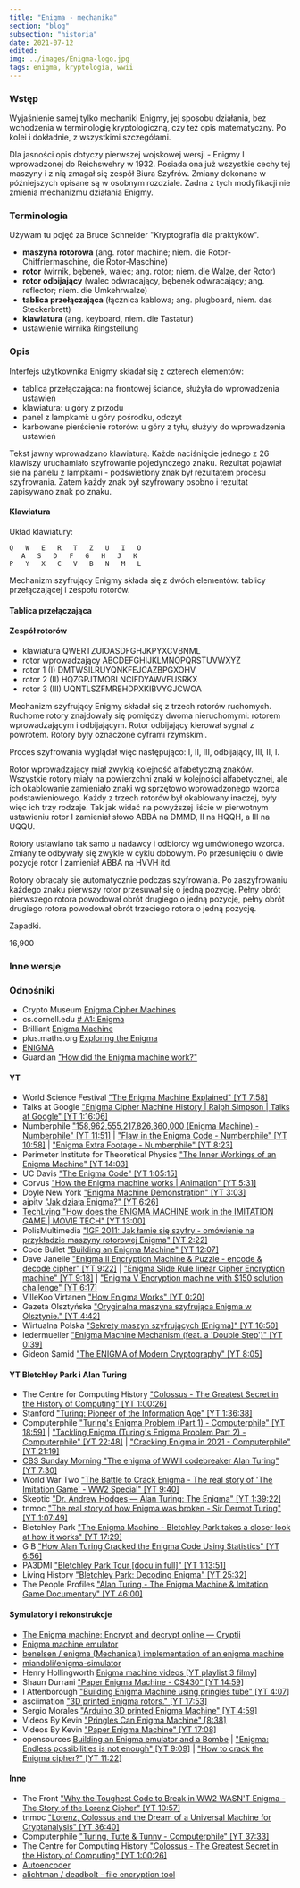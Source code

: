 ```yaml
---
title: "Enigma - mechanika"
section: "blog"
subsection: "historia"
date: 2021-07-12
edited:
img: ../images/Enigma-logo.jpg
tags: enigma, kryptologia, wwii
---
```


### Wstęp

Wyjaśnienie samej tylko mechaniki Enigmy, jej sposobu działania, bez wchodzenia w terminologię kryptologiczną, czy też opis matematyczny. Po kolei i dokładnie, z wszystkimi szczegółami.

Dla jasności opis dotyczy pierwszej wojskowej wersji - Enigmy I wprowadzonej do Reichswehry w 1932. Posiada ona już wszystkie cechy tej maszyny i z nią zmagał się zespół Biura Szyfrów. Zmiany dokonane w późniejszych opisane są w osobnym rozdziale. Żadna z tych modyfikacji nie zmienia mechanizmu działania Enigmy.

### Terminologia

Używam tu pojęć za Bruce Schneider "Kryptografia dla praktyków".

- **maszyna rotorowa** (ang. rotor machine; niem. die Rotor-Chiffriermaschine, die Rotor-Maschine)
- **rotor** (wirnik, bębenek, walec; ang. rotor; niem. die Walze, der Rotor)
- **rotor odbijający** (walec odwracający, bębenek odwracający; ang. reflector; niem. die Umkehrwalze)
- **tablica przełączająca** (łącznica kablowa; ang. plugboard, niem. das Steckerbrett)
- **klawiatura** (ang. keyboard, niem. die Tastatur)
- ustawienie wirnika Ringstellung

### Opis

Interfejs użytkownika Enigmy składał się z czterech elementów:

- tablica przełączająca: na frontowej ściance, służyła do wprowadzenia ustawień
- klawiatura: u góry z przodu
- panel z lampkami: u góry pośrodku, odczyt
- karbowane pierścienie rotorów: u góry z tyłu, służyły do wprowadzenia ustawień

Tekst jawny wprowadzano klawiaturą. Każde naciśnięcie jednego z 26 klawiszy uruchamiało szyfrowanie pojedynczego znaku. Rezultat pojawiał sie na panelu z lampkami - podświetlony znak był rezultatem procesu szyfrowania. Zatem każdy znak był szyfrowany osobno i rezultat zapisywano znak po znaku.

#### Klawiatura

Układ klawiatury:

```
Q   W   E   R   T   Z   U   I   O
   A   S   D   F   G   H   J   K
P   Y   X   C   V   B   N   M   L
```

Mechanizm szyfrujący Enigmy składa się z dwóch elementów: tablicy przełączającej i zespołu rotorów.

#### Tablica przełączająca

#### Zespół rotorów

- klawiatura QWERTZUIOASDFGHJKPYXCVBNML
- rotor wprowadzający ABCDEFGHIJKLMNOPQRSTUVWXYZ
- rotor 1 (I) DMTWSILRUYQNKFEJCAZBPGXOHV
- rotor 2 (II) HQZGPJTMOBLNCIFDYAWVEUSRKX
- rotor 3 (III) UQNTLSZFMREHDPXKIBVYGJCWOA

Mechanizm szyfrujący Enigmy składał się z trzech rotorów ruchomych. Ruchome rotory znajdowały się pomiędzy dwoma nieruchomymi: rotorem wprowadzającym i odbijającym. Rotor odbijający kierował sygnał z powrotem. Rotory były oznaczone cyframi rzymskimi.

Proces szyfrowania wyglądał więc następująco: I, II, III, odbijający, III, II, I.

Rotor wprowadzający miał zwykłą kolejność alfabetyczną znaków. Wszystkie rotory miały na powierzchni znaki w kolejności alfabetycznej, ale ich okablowanie zamieniało znaki wg sprzętowo wprowadzonego wzorca podstawieniowego. Każdy z trzech rotorów był okablowany inaczej, były więc ich trzy rodzaje. Tak jak widać na powyższej liście w pierwotnym ustawieniu rotor I zamieniał słowo ABBA na DMMD, II na HQQH, a III na UQQU.

Rotory ustawiano tak samo u nadawcy i odbiorcy wg umówionego wzorca. Zmiany te odbywały się zwykle w cyklu dobowym. Po przesunięciu o dwie pozycje rotor I zamieniał ABBA na HVVH itd.

Rotory obracały się automatycznie podczas szyfrowania. Po zaszyfrowaniu każdego znaku pierwszy rotor przesuwał się o jedną pozycję. Pełny obrót pierwszego rotora powodował obrót drugiego o jedną pozycję, pełny obrót drugiego rotora powodował obrót trzeciego rotora o jedną pozycję.

Zapadki.

16,900

### Inne wersje

### Odnośniki

- Crypto Museum [Enigma Cipher Machines](https://www.cryptomuseum.com/crypto/enigma/)
- cs.cornell.edu [# A1: Enigma](https://www.cs.cornell.edu/courses/cs3110/2015fa/a1/a1.html)
- Brilliant [Enigma Machine](https://brilliant.org/wiki/enigma-machine/)
- plus.maths.org [Exploring the Enigma](https://plus.maths.org/content/exploring-enigma)
- [ENIGMA](https://www.codeproject.com/Articles/831015/ENIGMA)
- Guardian ["How did the Enigma machine work?"](https://www.theguardian.com/technology/2014/nov/14/how-did-enigma-machine-work-imitation-game)

#### YT

- World Science Festival ["The Enigma Machine Explained" [YT 7:58]](https://www.youtube.com/watch?v=ASfAPOiq_eQ)
- Talks at Google ["Enigma Cipher Machine History | Ralph Simpson | Talks at Google" [YT 1:16:06]](https://www.youtube.com/watch?v=lsv_Li2FXzw)
- Numberphile ["158,962,555,217,826,360,000 (Enigma Machine) - Numberphile" [YT 11:51]](https://www.youtube.com/watch?v=G2_Q9FoD-oQ) | ["Flaw in the Enigma Code - Numberphile" [YT 10:58]](https://www.youtube.com/watch?v=V4V2bpZlqx8) | ["Enigma Extra Footage - Numberphile" [YT 8:23]](https://www.youtube.com/watch?v=BdrrJ7qd4HA)
- Perimeter Institute for Theoretical Physics ["The Inner Workings of an Enigma Machine" [YT 14:03]](https://www.youtube.com/watch?v=mcX7iO_XCFA)
- UC Davis ["The Enigma Code" [YT 1:05:15]](https://www.youtube.com/watch?v=ncL2Fl6prH8)
- Corvus ["How the Enigma machine works | Animation" [YT 5:31]](https://www.youtube.com/watch?v=QwQVMqfoB2E)
- Doyle New York ["Enigma Machine Demonstration" [YT 3:03]](https://www.youtube.com/watch?v=-mdSvGUd0_c)
- ajpitv ["Jak działa Enigma?" [YT 6:26]](https://www.youtube.com/watch?v=hMBXHSEi9b8)
- [TechLving "How does the ENIGMA MACHINE work in the IMITATION GAME | MOVIE TECH" [YT 13:00]](https://www.youtube.com/watch?v=GcI-YlFSGYo)
- PolisMultimedia ["IGF 2011: Jak łamie się szyfry - omówienie na przykładzie maszyny rotorowej Enigma" [YT 2:22]](https://www.youtube.com/watch?v=YU6GXeXji1c)
- Code Bullet ["Building an Enigma Machine" [YT 12:07]](https://www.youtube.com/watch?v=2D2bJWHvqJo)
- Dave Janelle ["Enigma II Encryption Machine & Puzzle - encode & decode cipher" [YT 9:22]](https://www.youtube.com/watch?v=hiOjqskDlS0) | ["Enigma Slide Rule Iinear Cipher Encryption machine" [YT 9:18]](https://www.youtube.com/watch?v=NbF_l7gss_A) | ["Enigma V Encryption machine with $150 solution challenge" [YT 6:17]](https://www.youtube.com/watch?v=E016UyT-eUU)
- VilleKoo Virtanen ["How Enigma Works" [YT 0:20]](https://www.youtube.com/watch?v=uMPw0ObNJbQ)
- Gazeta Olsztyńska ["Oryginalna maszyna szyfrująca Enigma w Olsztynie." [YT 4:42]](https://www.youtube.com/watch?v=T6nGGQXmOEs)
- Wirtualna Polska ["Sekrety maszyn szyfrujących [Enigma]" [YT 16:50]](https://www.youtube.com/watch?v=N9sLPtJDcbY)
- ledermueller ["Enigma Machine Mechanism (feat. a 'Double Step')" [YT 0:39]](https://www.youtube.com/watch?v=hcVhQeZ5gI4)
- Gideon Samid ["The ENIGMA of Modern Cryptography" [YT 8:05]](https://www.youtube.com/watch?v=ShOnhOGRXHk)

#### YT Bletchley Park i Alan Turing

- The Centre for Computing History ["Colossus - The Greatest Secret in the History of Computing" [YT 1:00:26]](https://www.youtube.com/watch?v=g2tMcMQqSbA)
- Stanford ["Turing: Pioneer of the Information Age" [YT 1:36:38]](https://www.youtube.com/watch?v=p7Lv9GxigYU)
- Computerphile ["Turing's Enigma Problem (Part 1) - Computerphile" [YT 18:59]](https://www.youtube.com/watch?v=d2NWPG2gB_A) | ["Tackling Enigma (Turing's Enigma Problem Part 2) - Computerphile" [YT 22:48]](https://www.youtube.com/watch?v=kj_7Jc1mS9k) | ["Cracking Enigma in 2021 - Computerphile" [YT 21:19]](https://www.youtube.com/watch?v=RzWB5jL5RX0)
- [CBS Sunday Morning "The enigma of WWII codebreaker Alan Turing" [YT 7:30]](https://www.youtube.com/watch?v=nEomYB94TTI)
- World War Two ["The Battle to Crack Enigma - The real story of 'The Imitation Game' - WW2 Special" [YT 9:40]](https://www.youtube.com/watch?v=zALecS762ME)
- Skeptic ["Dr. Andrew Hodges — Alan Turing: The Enigma" [YT 1:39:22]](https://www.youtube.com/watch?v=3NODW5sok5U)
- tnmoc ["The real story of how Enigma was broken - Sir Dermot Turing" [YT 1:07:49]](https://www.youtube.com/watch?v=qn_BBQEjCxI)
- Bletchley Park ["The Enigma Machine - Bletchley Park takes a closer look at how it works" [YT 17:29]](https://www.youtube.com/watch?v=3Ux03qPgYVY)
- G B ["How Alan Turing Cracked the Enigma Code Using Statistics" [YT 6:56]](https://www.youtube.com/watch?v=QIrC-8T_hqk)
- PA3DMI ["Bletchley Park Tour [docu in full]" [YT 1:13:51]](https://www.youtube.com/watch?v=OuEHcJ7CCzg)
- Living History ["Bletchley Park: Decoding Enigma" [YT 25:32]](https://www.youtube.com/watch?v=JDlda6K_XmI)
- The People Profiles ["Alan Turing - The Enigma Machine & Imitation Game Documentary" [YT 46:00]](https://www.youtube.com/watch?v=XQMXOCTG2Gw)

#### Symulatory i rekonstrukcje

- [The Enigma machine: Encrypt and decrypt online — Cryptii](https://cryptii.com/pipes/enigma-machine)
- [Enigma machine emulator](http://enigma.louisedade.co.uk)
- [benelsen / enigma (Mechanical) implementation of an enigma machine](https://github.com/benelsen/enigma)
- [miandoli/enigma-simulator](https://github.com/miandoli/enigma-simulator)
- Henry Hollingworth [Enigma machine videos [YT playlist 3 filmy]](https://www.youtube.com/playlist?list=PLBHQNO2azpeLzJUI4K_t8ynGfHIpXkwtF)
- Shaun Durrani ["Paper Enigma Machine - CS430" [YT 14:59]](https://www.youtube.com/watch?v=cVdjxMjSQNo)
- I Attenborough ["Building Enigma Machine using pringles tube" [YT 4:07]](https://www.youtube.com/watch?v=z1ehM1pHrIU)
- asciimation ["3D printed Enigma rotors." [YT 17:53]](https://www.youtube.com/watch?v=ncVOl6DNg88)
- Sergio Morales ["Arduino 3D printed Enigma Machine" [YT 4:59]](https://www.youtube.com/watch?v=k2SRl5kKgS8)
- Videos By Kevin ["Pringles Can Enigma Machine" [8:38]](https://www.youtube.com/watch?v=pZsuxZXN33g)
- Videos By Kevin ["Paper Enigma Machine" [YT 17:08]](https://www.youtube.com/watch?v=UKbP3Rjxhy0)
- opensources [Building an Enigma emulator and a Bombe](https://opensourc.es/blog/enigma-and-bombe/) | ["Enigma: Endless possibilities is not enough" [YT 9:09]](https://www.youtube.com/watch?v=4cf7dc_8u44) | ["How to crack the Enigma cipher?" [YT 11:22]](https://www.youtube.com/watch?v=bRT5YKez8m4)

#### Inne

- The Front ["Why the Toughest Code to Break in WW2 WASN'T Enigma - The Story of the Lorenz Cipher" [YT 10:57]](https://www.youtube.com/watch?v=RCWgOaDOzpY)
- tnmoc ["Lorenz, Colossus and the Dream of a Universal Machine for Cryptanalysis" [YT 36:40]](https://www.youtube.com/watch?v=VnzjPmNDom4)
- Computerphile ["Turing, Tutte & Tunny - Computerphile" [YT 37:33]](https://www.youtube.com/watch?v=pCAKq0JCcdI)
- The Centre for Computing History ["Colossus - The Greatest Secret in the History of Computing" [YT 1:00:26]](https://www.youtube.com/watch?v=g2tMcMQqSbA)
- [Autoencoder](https://www.npmjs.com/package/@softnami/autoencoder)
- [alichtman / deadbolt - file encryption tool](https://github.com/alichtman/deadbolt)
